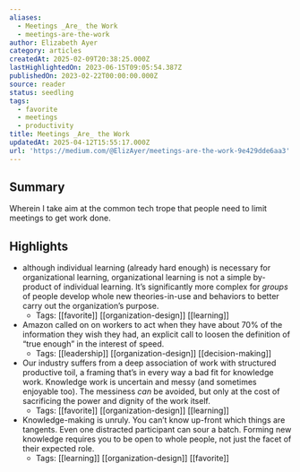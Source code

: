 ```yaml
---
aliases:
  - Meetings _Are_ the Work
  - meetings-are-the-work
author: Elizabeth Ayer
category: articles
createdAt: 2025-02-09T20:38:25.000Z
lastHighlightedOn: 2023-06-15T09:05:54.387Z
publishedOn: 2023-02-22T00:00:00.000Z
source: reader
status: seedling
tags:
  - favorite
  - meetings
  - productivity
title: Meetings _Are_ the Work
updatedAt: 2025-04-12T15:55:17.000Z
url: 'https://medium.com/@ElizAyer/meetings-are-the-work-9e429dde6aa3'
---
```

## Summary

Wherein I take aim at the common tech trope that people need to limit meetings to get work done.

## Highlights

- although individual learning (already hard enough) is necessary for organizational learning, organizational learning is not a simple by-product of individual learning. It’s significantly more complex for _groups_ of people develop whole new theories-in-use and behaviors to better carry out the organization’s purpose.
    - Tags: [[favorite]] [[organization-design]] [[learning]]
- Amazon called on on workers to act when they have about 70% of the information they wish they had, an explicit call to loosen the definition of “true enough” in the interest of speed.
    - Tags: [[leadership]] [[organization-design]] [[decision-making]]
- Our industry suffers from a deep association of work with structured productive toil, a framing that’s in every way a bad fit for knowledge work. Knowledge work is uncertain and messy (and sometimes enjoyable too). The messiness _can_ be avoided, but only at the cost of sacrificing the power and dignity of the work itself.
    - Tags: [[favorite]] [[organization-design]] [[learning]]
- Knowledge-making is unruly. You can’t know up-front which things are tangents. Even one distracted participant can sour a batch. Forming new knowledge requires you to be open to whole people, not just the facet of their expected role.
    - Tags: [[learning]] [[organization-design]] [[favorite]]
